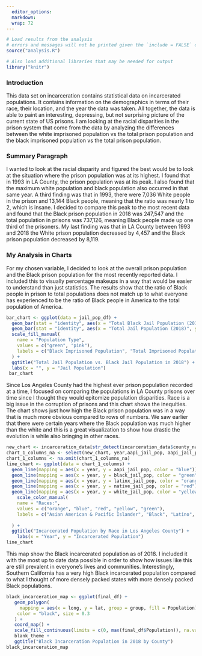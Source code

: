 ```yaml
---
  editor_options: 
  markdown: 
  wrap: 72
---
```

  
```r
# Load results from the analysis
# errors and messages will not be printed given the `include = FALSE` option
source("analysis.R")

# Also load additional libraries that may be needed for output
library("knitr")
```
### Introduction  
This data set on incarceration contains statistical data on incarcerated populations. It contains information on the demographics in terms of their race, their location, and the year the data was taken. All together, the data is able to paint an interesting, depressing, but not surprising picture of the current state of US prisons. I am looking at the racial disparities in the prison system that come from the data by analyzing the differences between the white imprisoned population vs the total prison population and the black imprisoned population vs the total prison population.
 

### Summary Paragraph
I wanted to look at the racial disparity and figured the best would be to look at the situation where the prison population was at its highest. I found that in 1993 in LA County, the prison population was at its peak. I also found that the maximum white population and black population also occurred in that same year. A third finding was that in 1993, there were 7,036 White people in the prison and 13,144 Black people, meaning that the ratio was nearly 1 to 2, which is insane. I decided to compare this peak to the most recent data and found that the Black prison population in 2018 was 247,547 and the total population in prisons was 737,126, meaning Black people made up one third of the prisoners. My last finding was that in LA County between 1993 and 2018 the White prison population decreased by 4,457 and the Black prison population decreased by 8,119.


### My Analysis in Charts

For my chosen variable, I decided to look at the overall prison population and the Black prison population for the most recently reported data. I included this to visually percentage makeups in a way that would be easier to understand than just statistics. The results show that the ratio of Black people in prison to total populations does not match up to what everyone has experienced to be the ratio of Black people in America to the total population of America.

```r
bar_chart <- ggplot(data = jail_pop_df) +
  geom_bar(stat = "identity", aes(x = "Total Black Jail Population (2018)", y = total_black_jail_pop_2018, fill = "green")) +
  geom_bar(stat = "identity", aes(x = "Total Jail Population (2018)", y = total_jail_population_2018, fill = "pink")) +
  scale_fill_manual(
    name = "Population Type",
    values = c("green", "pink"),
    labels = c("Black Imprisoned Population", "Total Imprisoned Population")
  ) +
  ggtitle("Total Jail Population vs. Black Jail Population in 2018") +
  labs(x = "", y = "Jail Population")
 bar_chart
```



Since Los Angeles County had the highest ever prison population recorded at a time, I focused on comparing the populations in LA County prisons over time since I thought they would epitomize population disparities. Race is a big issue in the corruption of prisons and this chart shows the inequities. The chart shows just how high the Black prison population was in a way that is much more obvious compared to rows of numbers. We saw earlier that there were certain years where the Black population was much higher than the white and this is a great visualization to show how drastic the evolution is while also bringing in other races. 

```r
new_chart <- incarceration_data[str_detect(incarceration_data$county_name, "Los Angeles County"), ]
chart_1_columns_na <- select(new_chart, year,aapi_jail_pop, aapi_jail_pop, black_jail_pop, latinx_jail_pop, native_jail_pop, white_jail_pop)
chart_1_columns <- na.omit(chart_1_columns_na)
line_chart <- ggplot(data = chart_1_columns) +
  geom_line(mapping = aes(x = year, y = aapi_jail_pop, color = "blue")) +
  geom_line(mapping = aes(x = year, y = black_jail_pop, color = "green")) +
  geom_line(mapping = aes(x = year, y = latinx_jail_pop, color = "orange")) +
  geom_line(mapping = aes(x = year, y = native_jail_pop, color = "red")) +
  geom_line(mapping = aes(x = year, y = white_jail_pop, color = "yellow")) +
    scale_color_manual(
    name = "Races:",
    values = c("orange", "blue", "red", "yellow", "green"),
    labels = c("Asian American & Pacific Islander", "Black", "Latino", "Native-American", "White")
  
  ) +
  ggtitle("Incarcerated Population by Race in Los Angeles County") +
    labs(x = "Year", y = "Incarcerated Population")
line_chart
```

This map show the Black incarcerated population as of 2018. I included it with the most up to date data possible in order to show how issues like this are still prevalent in everyone's lives and communities. Interestingly, Southern California has a very high Black incarcerated population compared to what I thought of more densely packed states with more densely packed Black populations.
```r
black_incarceration_map <- ggplot(final_df) +
   geom_polygon(
     mapping = aes(x = long, y = lat, group = group, fill = Population),
    color = "black", size = 0.3
   ) +
   coord_map() +
   scale_fill_continuous(limits = c(0, max(final_df$Population)), na.value = "white", low = "green", high = "blue") +
   blank_theme +
   ggtitle("Black Incarceration Population in 2018 by County")
black_incarceration_map
```
